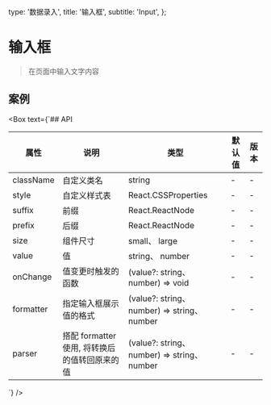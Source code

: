   type: '数据录入',
  title: '输入框',
  subtitle: 'Input',
};

<Box>

# 输入框

> 在页面中输入文字内容

## 案例

  <SandboxGroup name="input" />
</Box>

<Box text={`## API

| 属性      | 说明                                          | 类型                                         | 默认值 | 版本 |
| --------- | --------------------------------------------- | -------------------------------------------- | ------ | ---- |
| className | 自定义类名                                    | string                                       | -      | -    |
| style     | 自定义样式表                                  | React.CSSProperties                          | -      | -    |
| suffix    | 前缀                                          | React.ReactNode                              | -      | -    |
| prefix    | 后缀                                          | React.ReactNode                              | -      | -    |
| size      | 组件尺寸                                      | small、 large                                | -      | -    |
| value     | 值                                            | string、 number                              | -      | -    |
| onChange  | 值变更时触发的函数                            | (value?: string、 number) => void            | -      | -    |
| formatter | 指定输入框展示值的格式                        | (value?: string、 number) => string、 number | -      | -    |
| parser    | 搭配 formatter 使用, 将转换后的值转回原来的值 | (value?: string、 number) => string、number  | -      | -    |

`} />
